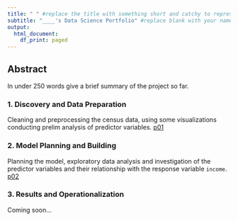 ```yaml
---
title: " " #replace the title with something short and catchy to represent your project
subtitle: "____'s Data Science Portfolio" #replace blank with your name
output:
  html_document:
    df_print: paged
---
```


## Abstract

In under 250 words give a brief summary of the project so far.

### 1. Discovery and Data Preparation

Cleaning and preprocessing the census data, using some visualizations conducting prelim analysis of predictor variables. [p01](Deliverables/p01DiscoveryAndDataPrep.html)

### 2. Model Planning and Building

Planning the model, exploratory data analysis and investigation of the predictor variables and their relationship with the response variable `income`. [p02](Deliverables/P02ModelPlanningandBuilding.html)

### 3. Results and Operationalization

Coming soon...

